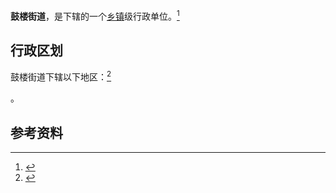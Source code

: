 {{中国乡级行政区|53/01/03/002/000}}

'''鼓楼街道'''，是{{PRC admin/fullname|53/01/03/002/000|3}}下辖的一个[[乡镇|乡镇]]级行政单位。<ref>{{PRC admin/ref sgc|{{PRC admin/parent|53/01/03/002/000}}}}</ref>

== 行政区划 ==

鼓楼街道下辖以下地区：<ref>{{PRC admin/ref sgc|53/01/03/002/000}}</ref>

{{PRC admin/children|53/01/03/002/000}}。

== 参考资料 ==

{{reflist}}

{{行政区划小作品}}
{{PRC admin/navcat|53/01/03/002/000}}